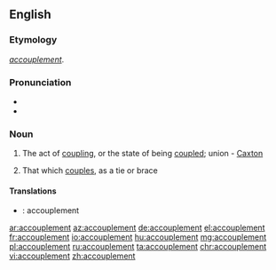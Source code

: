 ==English==

===Etymology===
{{etyl|fr|en}} ''[[accouplement#French|accouplement]]''.

===Pronunciation===
* {{IPA|/əˈkʌpəlmənt/|lang=en}}
* {{audio|en-us-accouplement.ogg|Audio (US)|lang=en}}

===Noun===
{{en-noun}}

# {{context|rare|lang=en}} The act of [[coupling]], or the state of being [[coupled]]; union - [[Caxton]]
# {{context|rare|lang=en}} That which [[couples]], as a tie or brace

====Translations====
{{trans-top|The act of coupling, or the state of being coupled}}
{{trans-mid}}
{{trans-bottom}}

{{trans-top|That which couples, as a tie or brace}}
{{trans-mid}}
{{trans-bottom}}
{{checktrans-top}}
* {{ttbc|fr}}: accouplement
{{checktrans-bottom}}

[[ar:accouplement]]
[[az:accouplement]]
[[de:accouplement]]
[[el:accouplement]]
[[fr:accouplement]]
[[io:accouplement]]
[[hu:accouplement]]
[[mg:accouplement]]
[[pl:accouplement]]
[[ru:accouplement]]
[[ta:accouplement]]
[[chr:accouplement]]
[[vi:accouplement]]
[[zh:accouplement]]
